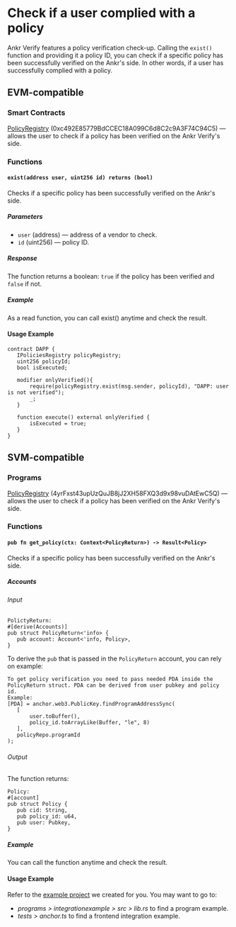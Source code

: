 # Check if a user complied with a policy

Ankr Verify features a policy verification check-up.
Calling the `exist()` function and providing it a policy ID, you can check if a specific policy has been successfully verified on the Ankr's side.
In other words, if a user has successfully complied with a policy.

## EVM-compatible
### Smart Contracts
[PolicyRegistry](https://testnet.opbnbscan.com/address/0xc492E85779BdCCEC18A099C6d8C2c9A3F74C94C5) (0xc492E85779BdCCEC18A099C6d8C2c9A3F74C94C5) — allows the user to check if a policy has been verified on the Ankr Verify's side.

### Functions
#### `exist(address user, uint256 id) returns (bool)`
Checks if a specific policy has been successfully verified on the Ankr's side.

##### Parameters
* `user` (address) — address of a vendor to check.
* `id` (uint256) — policy ID.

##### Response
The function returns a boolean: `true` if the policy has been verified and `false` if not.

##### Example
As a read function, you can call exist() anytime and check the result.

#### Usage Example
```
contract DAPP {
   IPoliciesRegistry policyRegistry;
   uint256 policyId;
   bool isExecuted;

   modifier onlyVerified(){
       require(policyRegistry.exist(msg.sender, policyId), "DAPP: user is not verified");
       _;
   }

   function execute() external onlyVerified {
       isExecuted = true;
   }
}
```

## SVM-compatible
### Programs
[PolicyRegistry](https://explorer.dev.eclipsenetwork.xyz/address/4yrFxst43upUzQuJB8jJ2XH58FXQ3d9x98vuDAtEwC5Q?cluster=testnet) (4yrFxst43upUzQuJB8jJ2XH58FXQ3d9x98vuDAtEwC5Q) — allows the user to check if a policy has been verified on the Ankr Verify's side.

### Functions
#### `pub fn get_policy(ctx: Context<PolicyReturn>) -> Result<Policy>`
Checks if a specific policy has been successfully verified on the Ankr's side.

##### Accounts
###### Input
```
PolictyReturn:
#[derive(Accounts)]
pub struct PolicyReturn<'info> {
   pub account: Account<'info, Policy>,
}
```

To derive the `pub` that is passed in the `PolicyReturn` account, you can rely on example:
```
To get policy verification you need to pass needed PDA inside the PolicyReturn struct. PDA can be derived from user pubkey and policy id.
Example:
[PDA] = anchor.web3.PublicKey.findProgramAddressSync(
   [
       user.toBuffer(),
       policy_id.toArrayLike(Buffer, "le", 8)
   ],
   policyRepo.programId
);
```

###### Output
The function returns:
```
Policy:
#[account]
pub struct Policy {
   pub cid: String,
   pub policy_id: u64,
   pub user: Pubkey,
}
```

##### Example
You can call the function anytime and check the result.

#### Usage Example
Refer to the [example project](/verify/integration/ankr-verify-policy-id-checkup-solana.zip) we created for you.
You may want to go to:
* *programs > integrationexample > src > lib.rs* to find a program example.
* *tests > anchor.ts* to find a frontend integration example.








